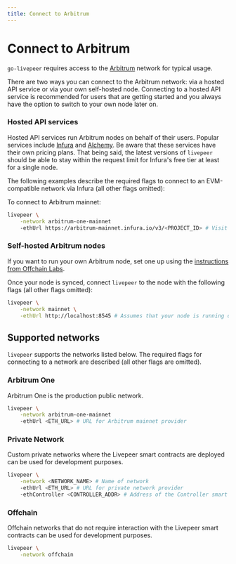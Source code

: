 ```yaml
---
title: Connect to Arbitrum
---
```


# Connect to Arbitrum

`go-livepeer` requires access to the [Arbitrum](https://arbitrum.io/) network
for typical usage.

There are two ways you can connect to the Arbitrum network: via a hosted API
service or via your own self-hosted node. Connecting to a hosted API
service is recommended for users that are getting started and you always have
the option to switch to your own node later on.

### Hosted API services

Hosted API services run Arbitrum nodes on behalf of their users. Popular
services include [Infura](https://infura.io/) and
[Alchemy](https://alchemyapi.io/). Be aware that these services have their own
pricing plans. That being said, the latest versions of `livepeer` should be able
to stay within the request limit for Infura's free tier at least for a single
node.

The following examples describe the required flags to connect to an EVM-compatible
network via Infura (all other flags omitted):

To connect to Arbitrum mainnet:

```bash
livepeer \
    -network arbitrum-one-mainnet
    -ethUrl https://arbitrum-mainnet.infura.io/v3/<PROJECT_ID> # Visit https://infura.io to obtain a PROJECT_ID
```

### Self-hosted Arbitrum nodes

If you want to run your own Arbitrum node, set one up using the [instructions from Offchain Labs](https://developer.offchainlabs.com/docs/running_node).

Once your node is synced, connect `livepeer` to the node with the following flags (all other flags omitted):

```bash
livepeer \
    -network mainnet \
    -ethUrl http://localhost:8545 # Assumes that your node is running on the same machine as livepeer
```

## Supported networks

`livepeer` supports the networks listed below. The required flags for connecting
to a network are described (all other flags are omitted).

### Arbitrum One

Arbitrum One is the production public network.

```bash
livepeer \
    -network arbitrum-one-mainnet
    -ethUrl <ETH_URL> # URL for Arbitrum mainnet provider
```

### Private Network

Custom private networks where the Livepeer smart contracts are deployed can be
used for development purposes.

```bash
livepeer \
    -network <NETWORK_NAME> # Name of network
    -ethUrl <ETH_URL> # URL for private network provider
    -ethController <CONTROLLER_ADDR> # Address of the Controller smart contract deployed on the private network
```

### Offchain

Offchain networks that do not require interaction with the Livepeer smart
contracts can be used for development purposes.

```bash
livepeer \
    -network offchain
```
